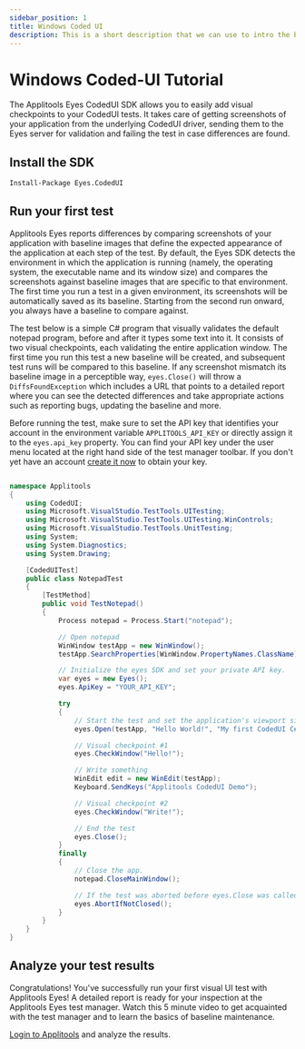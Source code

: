 ```yaml
---
sidebar_position: 1
title: Windows Coded UI
description: This is a short description that we can use to intro the box
---
```


# Windows Coded-UI Tutorial

The Applitools Eyes CodedUI SDK allows you to easily add visual checkpoints to your CodedUI tests. It takes care of getting screenshots of your application from the underlying CodedUI driver, sending them to the Eyes server for validation and failing the test in case differences are found.


## Install the SDK
```bash
Install-Package Eyes.CodedUI
```

## Run your first test
Applitools Eyes reports differences by comparing screenshots of your application with baseline images that define the expected appearance of the application at each step of the test. By default, the Eyes SDK detects the environment in which the application is running (namely, the operating system, the executable name and its window size) and compares the screenshots against baseline images that are specific to that environment. The first time you run a test in a given environment, its screenshots will be automatically saved as its baseline. Starting from the second run onward, you always have a baseline to compare against.

The test below is a simple C# program that visually validates the default notepad program, before and after it types some text into it. It consists of two visual checkpoints, each validating the entire application window. The first time you run this test a new baseline will be created, and subsequent test runs will be compared to this baseline. If any screenshot mismatch its baseline image in a perceptible way, `eyes.Close()` will throw a `DiffsFoundException` which includes a URL that points to a detailed report where you can see the detected differences and take appropriate actions such as reporting bugs, updating the baseline and more.

Before running the test, make sure to set the API key that identifies your account in the environment variable `APPLITOOLS_API_KEY` or directly assign it to the `eyes.api_key` property. You can find your API key under the user menu located at the right hand side of the test manager toolbar. If you don't yet have an account [create it now](https://applitools.com/sign-up) to obtain your key.

```csharp

namespace Applitools
{
    using CodedUI;
    using Microsoft.VisualStudio.TestTools.UITesting;
    using Microsoft.VisualStudio.TestTools.UITesting.WinControls;
    using Microsoft.VisualStudio.TestTools.UnitTesting;
    using System;
    using System.Diagnostics;
    using System.Drawing;

    [CodedUITest]
    public class NotepadTest
    {
        [TestMethod]
        public void TestNotepad()
        {
            Process notepad = Process.Start("notepad");

            // Open notepad
            WinWindow testApp = new WinWindow();
            testApp.SearchProperties[WinWindow.PropertyNames.ClassName] = "Notepad";

            // Initialize the eyes SDK and set your private API key.
            var eyes = new Eyes();
            eyes.ApiKey = "YOUR_API_KEY";

            try
            {
                // Start the test and set the application's viewport size to 800x600
                eyes.Open(testApp, "Hello World!", "My first CodedUI C# test", new Size(800, 600));

                // Visual checkpoint #1
                eyes.CheckWindow("Hello!");

                // Write something
                WinEdit edit = new WinEdit(testApp);
                Keyboard.SendKeys("Applitools CodedUI Demo");

                // Visual checkpoint #2
                eyes.CheckWindow("Write!");

                // End the test
                eyes.Close();
            }
            finally
            {
                // Close the app.
                notepad.CloseMainWindow();

                // If the test was aborted before eyes.Close was called, ends the test as aborted.
                eyes.AbortIfNotClosed();
            }
        }
    }
}
```


## Analyze your test results
Congratulations! You've successfully run your first visual UI test with Applitools Eyes! A detailed report is ready for your inspection at the Applitools Eyes test manager. Watch this 5 minute video to get acquainted with the test manager and to learn the basics of baseline maintenance.

[Login to Applitools](https://applitools.com/users/login) and analyze the results.
<PartialOutro/>